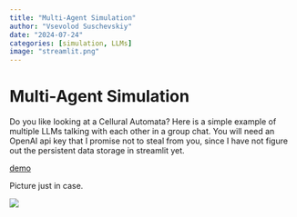 ```yaml
---
title: "Multi-Agent Simulation"
author: "Vsevolod Suschevskiy"
date: "2024-07-24"
categories: [simulation, LLMs]
image: "streamlit.png"
---
```


# Multi-Agent Simulation

Do you like looking at a Cellural Automata? Here is a simple example of multiple LLMs talking with each other in a group chat. You will need an OpenAI api key that I promise not to steal from you, since I have not figure out the persistent data storage in streamlit yet.

[demo](https://chat-simulation-4pmwgfz34xrz3ztkrrhg8c.streamlit.app/)

Picture just in case.

![](streamlit.png)
